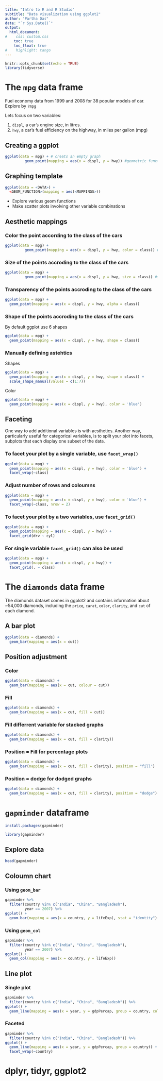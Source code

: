 ```yaml
---
title: "Intro to R and R Studio"
subtitle: "Data visualization using ggplot2"
author: "Partha Das"
date: "`r Sys.Date()`"
output: 
  html_document:
#    css: custom.css
    toc: true
    toc_float: true
#    highlight: tango
---
```


```r
knitr::opts_chunk$set(echo = TRUE)
library(tidyverse)
```

# The `mpg` data frame

Fuel economy data from 1999 and 2008 for 38 popular models of car. Explore by `?mpg`

Lets focus on two variables: 

1. `displ`, a car’s engine size, in litres.
2. `hwy`, a car’s fuel efficiency on the highway, in miles per gallon (mpg)


## Creating a ggplot


```r

ggplot(data = mpg) + # creats an empty graph
         geom_point(mapping = aes(x = displ, y = hwy)) #geometric function with mapping of variables
```

## Graphing template

```r
ggplot(data = <DATA>) + 
  <GEOM_FUNCTION>(mapping = aes(<MAPPINGS>))
```
* Explore various geom functions
* Make scatter plots involving other variable combinations

## Aesthetic mappings

### Color the point according to the class of the cars

```r

ggplot(data = mpg) + 
         geom_point(mapping = aes(x = displ, y = hwy, color = class)) #colour the point by class variables
```

### Size of the points accroding to the class of the cars

```r

ggplot(data = mpg) + 
         geom_point(mapping = aes(x = displ, y = hwy, size = class)) #size of the point by class variables
```

### Transparency of the points accroding to the class of the cars

```r
ggplot(data = mpg) + 
  geom_point(mapping = aes(x = displ, y = hwy, alpha = class))
```

### Shape of the points accroding to the class of the cars

By default ggplot use 6 shapes

```r
ggplot(data = mpg) + 
  geom_point(mapping = aes(x = displ, y = hwy, shape = class))
```

### Manually defining astehtics

Shapes

```r
ggplot(data = mpg) + 
  geom_point(mapping = aes(x = displ, y = hwy, shape = class)) +
  scale_shape_manual(values = c(1:7))
```

Color

```r
ggplot(data = mpg) + 
  geom_point(mapping = aes(x = displ, y = hwy), color = 'blue')
```

## Faceting

One way to add additional variables is with aesthetics. Another way, particularly useful for categorical variables, is to split your plot into facets, subplots that each display one subset of the data.

### To facet your plot by a single variable, use `facet_wrap()`


```r
ggplot(data = mpg) + 
  geom_point(mapping = aes(x = displ, y = hwy), color = 'blue') +
  facet_wrap(~class)
```

### Adjust number of rows and coloumns

```r
ggplot(data = mpg) + 
  geom_point(mapping = aes(x = displ, y = hwy), color = 'blue') +
  facet_wrap(~class, nrow = 2)
```

### To facet your plot by a two variables, use `facet_grid()`

```r
ggplot(data = mpg) + 
  geom_point(mapping = aes(x = displ, y = hwy)) + 
  facet_grid(drv ~ cyl)
```

### For single variable `facet_grid()` can also be used

```r
ggplot(data = mpg) + 
  geom_point(mapping = aes(x = displ, y = hwy)) + 
  facet_grid(. ~ class)
```


# The `diamonds` data frame

The diamonds dataset comes in ggplot2 and contains information about ~54,000 diamonds, including the `price`, `carat`, `color`, `clarity`, and `cut` of each diamond. 

## A bar plot

```r
ggplot(data = diamonds) + 
  geom_bar(mapping = aes(x = cut))
```

## Position adjustment

### Color

```r
ggplot(data = diamonds) + 
  geom_bar(mapping = aes(x = cut, colour = cut))
```

### Fill 

```r

ggplot(data = diamonds) + 
  geom_bar(mapping = aes(x = cut, fill = cut))
```

### Fill differrent variable for stacked graphs

```r
ggplot(data = diamonds) + 
  geom_bar(mapping = aes(x = cut, fill = clarity))
```

### Position = Fill for percentage plots

```r
ggplot(data = diamonds) + 
  geom_bar(mapping = aes(x = cut, fill = clarity), position = "fill")
```

### Position = dodge for dodged graphs

```r
ggplot(data = diamonds) + 
  geom_bar(mapping = aes(x = cut, fill = clarity), position = "dodge")
```


# `gapminder` dataframe

```r
install.packages(gapminder)
```

```r
library(gapminder)
```

## Explore data


```r
head(gapminder)
```

## Coloumn chart

### Using `geom_bar`

```r

gapminder %>%
  filter(country %in% c("India", "China", "Bangladesh"),
         year == 2007) %>%
ggplot() + 
  geom_bar(mapping = aes(x = country, y = lifeExp), stat = "identity")
```

### Using `geom_col`

```r

gapminder %>%
  filter(country %in% c("India", "China", "Bangladesh"),
         year == 2007) %>%
ggplot() + 
  geom_col(mapping = aes(x = country, y = lifeExp))
```

## Line plot

### Single plot

```r

gapminder %>%
  filter(country %in% c("India", "China", "Bangladesh")) %>%
ggplot() + 
  geom_line(mapping = aes(x = year, y = gdpPercap, group = country, color = country))
```

### Faceted

```r

gapminder %>%
  filter(country %in% c("India", "China", "Bangladesh")) %>%
ggplot() + 
  geom_line(mapping = aes(x = year, y = gdpPercap, group = country)) +
  facet_wrap(~country)
```

# dplyr, tidyr, ggplot2

